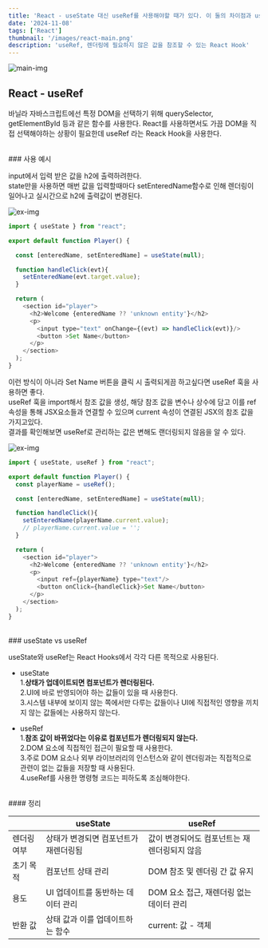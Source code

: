 ```yaml
---
title: 'React - useState 대신 useRef를 사용해야할 때가 있다. 이 둘의 차이점과 useRef에 대해 알아보자.'
date: '2024-11-08'
tags: ['React']
thumbnail: '/images/react-main.png'
description: 'useRef, 렌더링에 필요하지 않은 값을 참조할 수 있는 React Hook'
---
```


<img src="/images/react-main.png" alt="main-img" className="rounded-xl" />
<br />

## React - useRef

바닐라 자바스크립트에선 특정 DOM을 선택하기 위해 querySelector, getElementById 등과 같은 함수를 사용한다.
React를 사용하면서도 가끔 DOM을 직접 선택해야하는 상황이 필요한데 useRef 라는 Reack Hook을 사용한다.

<br />
### 사용 예시

input에서 입력 받은 값을 h2에 출력하려한다.<br />
state만을 사용하면 매번 값을 입력할때마다 setEnteredName함수로 인해 렌더링이 일어나고 실시간으로 h2에 출력값이 변경된다.

<img src="/images/useRef-ex-1.gif" alt="ex-img" />

```javascript
import { useState } from "react";

export default function Player() {

  const [enteredName, setEnteredName] = useState(null);

  function handleClick(evt){
    setEnteredName(evt.target.value);
  }

  return (
    <section id="player">
      <h2>Welcome {enteredName ?? 'unknown entity'}</h2>
      <p>
        <input type="text" onChange={(evt) => handleClick(evt)}/>
        <button >Set Name</button>
      </p>
    </section>
  );
}
```

이런 방식이 아니라 Set Name 버튼을 클릭 시 출력되게끔 하고싶다면 useRef 훅을 사용하면 좋다.<br />
useRef 훅을 import해서 참조 값을 생성, 해당 참조 값을 변수나 상수에 담고 이를 ref 속성을 통해 JSX요소들과 연결할 수 있으며 current 속성이 연결된 JSX의 참조 값을 가지고있다.<br/>
결과를 확인해보면 useRef로 관리하는 값은 변해도 랜더링되지 않음을 알 수 있다.

<img src="/images/useRef-ex-2.gif" alt="ex-img" />

```javascript
import { useState, useRef } from "react";

export default function Player() {
  const playerName = useRef();

  const [enteredName, setEnteredName] = useState(null);

  function handleClick(){
    setEnteredName(playerName.current.value);
    // playerName.current.value = '';
  }

  return (
    <section id="player">
      <h2>Welcome {enteredName ?? 'unknown entity'}</h2>
      <p>
        <input ref={playerName} type="text"/>
        <button onClick={handleClick}>Set Name</button>
      </p>
    </section>
  );
}
```

<br />
### useState vs useRef

useState와 useRef는 React Hooks에서 각각 다른 목적으로 사용된다.
<br />
- useState<br/>
1.**상태가 업데이트되면 컴포넌트가 렌더링된다.**<br/>
2.UI에 바로 반영되어야 하는 값들이 있을 때 사용한다.<br/>
3.시스템 내부에 보이지 않는 쪽에서만 다루는 값들이나 UI에 직접적인 영향을 끼치지 않는 값들에는 사용하지 않는다.<br/>

- useRef<br/>
1.**참조 값이 바뀌었다는 이유로 컴포넌트가 렌더링되지 않는다.**<br />
2.DOM 요소에 직접적인 접근이 필요할 때 사용한다.<br />
3.주로 DOM 요소나 외부 라이브러리의 인스턴스와 같이 렌더링과는 직접적으로 관련이 없는 값들을 저장할 때 사용된다.<br />
4.useRef를 사용한 명령형 코드는 피하도록 조심해야한다.<br />

<br />
#### 정리

|         | useState                         | useRef                                  |
|---------|----------------------------------|-----------------------------------------|
|렌더링여부|상태가 변경되면 컴포넌트가 재렌더링됨|값이 변경되어도 컴포넌트는 재렌더링되지 않음 |
|초기 목적 |컴포넌트 상태 관리                 |DOM 참조 및 렌더링 간 값 유지               |
|용도      |UI 업데이트를 동반하는 데이터 관리  |DOM 요소 접근, 재렌더링 없는 데이터 관리    |
|반환 값   |상태 값과 이를 업데이트하는 함수    |current: 값 - 객체                        |